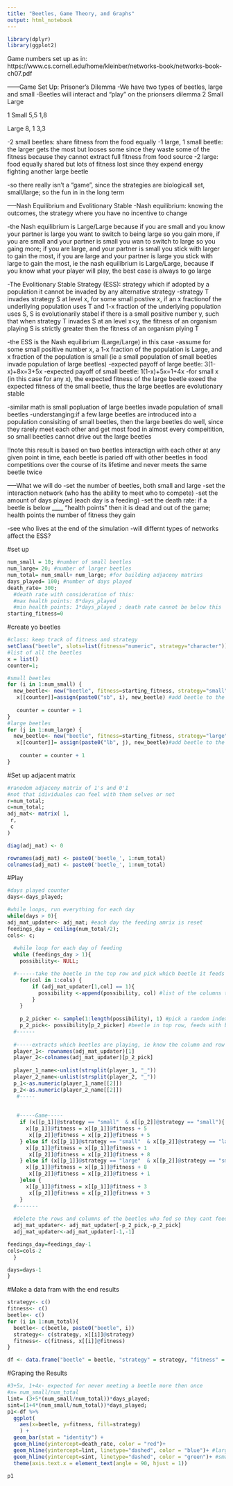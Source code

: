 ```yaml
---
title: "Beetles, Game Theory, and Graphs"
output: html_notebook
---
```

```r
library(dplyr)
library(ggplot2)
```

Game numbers set up as in: https://www.cs.cornell.edu/home/kleinber/networks-book/networks-book-ch07.pdf

------Game Set Up: Prisoner's Dilemma
-We have two types of beetles, large and small
-Beetles will interact and "play" on the prionsers dilemma 
                 2
        Small         Large
        
1 Small  5,5          1,8
  
  Large  8, 1         3,3
  
-2 small beetles: share fitness from the food equally
-1 large, 1 small beetle: the larger gets the most but looses some since they waste some of the fitness because they cannot extract full fitness from food source
-2 large: food equally shared but lots of fitness lost since they expend energy fighting another large beetle

-so there really isn't a "game", since the strategies are biologicall set, small/large; so the fun in in the long term

-----Nash Equilibrium and Evolitionary Stable
-Nash equilibrium: knowing the outcomes, the strategy where you have no incentive to change

-the Nash equilibrium is Large/Large because if you are small and you know your partner is large you want to switch to being large so you gain more, if you are small and your partner is small you wan to switch to large so you gaing more; if you are large, and your partner is small you stick with larger to gain the most, if you are large and your partner is large you stick with large to gain the most, ie the nash equilibrium is Large/Large, because if you know what your player will play, the best case is always to go large

-The Evolitionary Stable Strategy (ESS): strategy which if adopted by a population it cannot be invaded by any alternative strategy
-strategy T invades strategy S at level x, for some small postive x, if an x fractionof the underllying population uses T and 1-x fraction of the underlying population uses S, S is evolutionarily stabel if there is a small positive number y, such that when strategy T invades S at an level x<y, the fitness of an organism playing S is strictly greater then the fitness of an organism plying T

-the ESS is the Nash equilibrium (Large/Large) in this case
-assume for some small positive number x, a 1-x fraction of the population is Large, and x fraction of the population is small (ie a small population of small beetles invade population of large beetles)
-expected payoff of large beetle: 3(1-x)+8x=3+5x
-expected payoff of small beetle: 1(1-x)+5x=1+4x
-for small x (in this case for any x), the expected fitness of the large beetle exeed the expected fitness of the small beetle, thus the large beetles are evolutionary stable

-similar math is small popluation of large beetles invade population of small beetles
-understanging:if a few large beetles are introduced into a population consisiting of small beetles, then the large beetles do well, since they rarely meet each other and get most food in almost every compeitition, so small beetles cannot drive out the large beetles

!!note this result is based on two beetles interactign with each other at any given point in time, each beetle is paried off with other beetles in food competitions over the course of its lifetime and never meets the same beetle twice

-----What we will do
-set the number of beetles, both small and large
-set the interaction network (who has the ability to meet who to compete)
-set the amount of days played (each day is a feeding)
-set the death rate: if a beetle is below ____ "health points" then it is dead and out of the game; health points the number of fitness they gain

-see who lives at the end of the simulation
-will differnt types of networks affect the ESS?

#set up
```r
num_small = 10; #number of small beetles
num_large= 20; #number of larger beetles
num_total= num_small+ num_large; #for building adjaceny matrixs
days_played= 100; #number of days played
death_rate= 300;
  #death rate with consideration of this:
  #max health points: 8*days_played
  #min health points: 1*days_played ; death rate cannot be below this
starting_fitness=0
```

#create yo beetles
```r
#class: keep track of fitness and strategy
setClass("beetle", slots=list(fitness="numeric", strategy="character"))
#list of all the beetles
x = list()
counter=1;

#small beetles
for (i in 1:num_small) {
  new_beetle<- new("beetle", fitness=starting_fitness, strategy="small") #create new small beetle
   x[[counter]]=assign(paste0("sb", i), new_beetle) #add beetle to the list
    
   counter = counter + 1
}
#large beetles
for (j in 1:num_large) {
  new_beetle<- new("beetle", fitness=starting_fitness, strategy="large") #create new large beetle
   x[[counter]]= assign(paste0("lb", j), new_beetle)#add beetle to the list
   
    counter = counter + 1
}
```

#Set up adjacent matrix
```r
#ranodom adjaceny matrix of 1's and 0'1
#not that idividuales can feel with them selves or not
r=num_total;
c=num_total;
adj_mat<- matrix( 1,
 r,
 c
)

diag(adj_mat) <- 0

rownames(adj_mat) <- paste0('beetle_', 1:num_total)
colnames(adj_mat) <- paste0('beetle_', 1:num_total)
```

#Play
```r
#days played counter
days<-days_played;

#while loops, run everything for each day 
while(days > 0){
adj_mat_updater<- adj_mat; #each day the feeding amrix is reset
feedings_day = ceiling(num_total/2); 
cols<- c;
  
  #while loop for each day of feeding
  while (feedings_day > 1){
    possibility<- NULL;

  #------take the beetle in the top row and pick which beetle it feeds against
    for(col in 1:cols) {
        if (adj_mat_updater[1,col] == 1){
          possibility <-append(possibility, col) #list of the columns that the beetle can potentionally feed with
        }
    }
    
    p_2_picker <- sample(1:length(possibility), 1) #pick a random index for the possibility list
    p_2_pick<- possibility[p_2_picker] #beetle in top row, feeds with beetle in column p_2_pick
  #------
  
  #-----extracts which beetles are playing, ie know the column and row index which beetles are those specifically
  player_1<- rownames(adj_mat_updater)[1]
  player_2<-colnames(adj_mat_updater)[p_2_pick]
  
  player_1_name<-unlist(strsplit(player_1, "_"))
  player_2_name<-unlist(strsplit(player_2, "_"))
  p_1<-as.numeric(player_1_name[[2]])
  p_2<-as.numeric(player_2_name[[2]])
   #-----
  
  
   #-----Game-----
    if (x[[p_1]]@strategy == "small"  & x[[p_2]]@strategy == "small"){
      x[[p_1]]@fitness = x[[p_1]]@fitness + 5
       x[[p_2]]@fitness = x[[p_2]]@fitness + 5
    } else if (x[[p_1]]@strategy == "small"  & x[[p_2]]@strategy == "large"){
      x[[p_1]]@fitness = x[[p_1]]@fitness + 1
       x[[p_2]]@fitness = x[[p_2]]@fitness + 8
    } else if (x[[p_1]]@strategy == "large"  & x[[p_2]]@strategy == "small"){
      x[[p_1]]@fitness = x[[p_1]]@fitness + 8
       x[[p_2]]@fitness = x[[p_2]]@fitness + 1
    }else {
      x[[p_1]]@fitness = x[[p_1]]@fitness + 3
       x[[p_2]]@fitness = x[[p_2]]@fitness + 3
    }
  #-------
  
  #delete the rows and columns of the beetles who fed so they cant feed again
  adj_mat_updater<- adj_mat_updater[-p_2_pick,-p_2_pick]
  adj_mat_updater<-adj_mat_updater[-1,-1]

feedings_day=feedings_day-1
cols=cols-2
  }

days=days-1
}
```

#Make a data fram with the end results
```r
strategy<- c()
fitness<- c()
beetle<- c()
for (i in 1:num_total){
  beetle<- c(beetle, paste0("beetle", i))
  strategy<- c(strategy, x[[i]]@strategy)
  fitness<- c(fitness, x[[i]]@fitness)
}

df <- data.frame("beetle" = beetle, "strategy" = strategy, "fitness" = fitness, stringsAsFactors = FALSE)
```

#Graping the Results
```r
#3+5x, 1+4x- expected for never meeting a beetle more then once
#x= num_small/num_total
lint= (3+5*(num_small/num_total))*days_played;
sint=(1+4*(num_small/num_total))*days_played;
p1<-df %>%
  ggplot(
    aes(x=beetle, y=fitness, fill=strategy)
    ) +
  geom_bar(stat = "identity") +
  geom_hline(yintercept=death_rate, color = "red")+
  geom_hline(yintercept=lint, linetype="dashed", color = "blue")+ #large beetle expected
  geom_hline(yintercept=sint, linetype="dashed", color = "green")+ #small beetle expected
  theme(axis.text.x = element_text(angle = 90, hjust = 1))
  
p1
```


